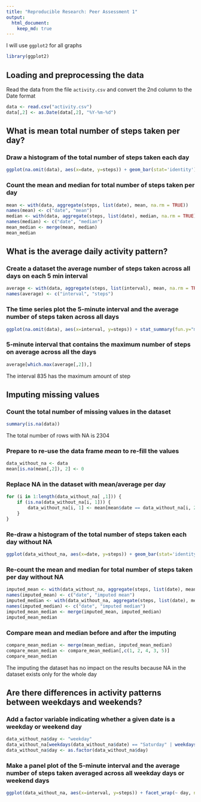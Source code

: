 ```yaml
---
title: "Reproducible Research: Peer Assessment 1"
output: 
  html_document:
    keep_md: true
---
```


I will use `ggplot2` for all graphs
```r
library(ggplot2)
```

## Loading and preprocessing the data

Read the data from the file `activity.csv` and convert the 2nd column to the Date format
```r
data <- read.csv("activity.csv")
data[,2] <- as.Date(data[,2], "%Y-%m-%d")
```

## What is mean total number of steps taken per day?

### Draw a histogram of the total number of steps taken each day
```r
ggplot(na.omit(data), aes(x=date, y=steps)) + geom_bar(stat='identity')
```

### Count the **mean** and **median** for total number of steps taken per day
```r
mean <- with(data, aggregate(steps, list(date), mean, na.rm = TRUE))
names(mean) <- c("date", "mean")
median <- with(data, aggregate(steps, list(date), median, na.rm = TRUE))
names(median) <- c("date", "median")
mean_median <- merge(mean, median)
mean_median
```

## What is the average daily activity pattern?

### Create a dataset  the average number of steps taken across all days on each 5 min interval
```r
average <- with(data, aggregate(steps, list(interval), mean, na.rm = TRUE))
names(average) <- c("interval", "steps")
```

### The time series plot the 5-minute interval and the average number of steps taken across all days
```r
ggplot(na.omit(data), aes(x=interval, y=steps)) + stat_summary(fun.y="mean", geom="line")
```

### 5-minute interval that contains the maximum number of steps on average across all the days
```r
average[which.max(average[,2]),]
```
The interval 835 has the maximum amount of step

## Imputing missing values

### Count the total number of missing values in the dataset
```r
summary(is.na(data))
```
The total number of rows with NA is 2304

### Prepare to re-use the data frame *mean* to re-fill the values
```r
data_without_na <- data
mean[is.na(mean[,2]), 2] <- 0
```

### Replace NA in the dataset with mean/average per day
```r
for (i in 1:length(data_without_na[ ,1])) {
    if (is.na(data_without_na[i, 1])) {
        data_without_na[i, 1] <- mean[mean$date == data_without_na[i, 2], 2]
    }
}
```

### Re-draw a histogram of the total number of steps taken each day without NA
```r
ggplot(data_without_na, aes(x=date, y=steps)) + geom_bar(stat='identity')
```

### Re-count the **mean** and **median** for total number of steps taken per day without NA
```r
imputed_mean <- with(data_without_na, aggregate(steps, list(date), mean, na.rm = TRUE))
names(imputed_mean) <- c("date", "imputed mean")
imputed_median <- with(data_without_na, aggregate(steps, list(date), median, na.rm = TRUE))
names(imputed_median) <- c("date", "imputed median")
imputed_mean_median <- merge(imputed_mean, imputed_median)
imputed_mean_median
```

### Compare mean and median before and after the imputing
```r
compare_mean_median <- merge(mean_median, imputed_mean_median)
compare_mean_median <- compare_mean_median[,c(1, 2, 4, 3, 5)]
compare_mean_median
```

The imputing the dataset has no impact on the results because NA in the dataset exists only for the whole day

## Are there differences in activity patterns between weekdays and weekends?

### Add a factor variable indicating whether a given date is a weekday or weekend day
```r
data_without_na$day <- "weekday"
data_without_na[weekdays(data_without_na$date) == "Saturday" | weekdays(data_without_na$date) == "Sunday", "day"] <- "weekend"
data_without_na$day <- as.factor(data_without_na$day)
```

### Make a panel plot of the 5-minute interval and the average number of steps taken averaged across all weekday days or weekend days
```r
ggplot(data_without_na, aes(x=interval, y=steps)) + facet_wrap(~ day, nrow = 2) + stat_summary(fun.y="mean", geom="line")
```

